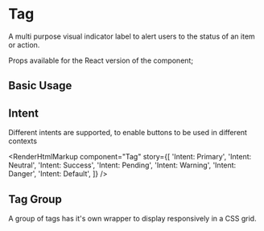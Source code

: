 
<Meta of={TagStories} />

# Tag

A multi purpose visual indicator label to alert users to the status of an item or action.

Props available for the React version of the component;

<ArgsTable of={Tag} />

## Basic Usage

<Canvas>
  <Story of={TagStories.BasicUsage} />
</Canvas>

<RenderHtmlMarkup component="Tag" story="Basic Usage" />

## Intent

Different intents are supported, to enable buttons to be used in different contexts

<Canvas>
  <Story of={TagStories.IntentPrimary} />
  <Story of={TagStories.IntentNeutral} />
  <Story of={TagStories.IntentSuccess} />
  <Story of={TagStories.IntentPending} />
  <Story of={TagStories.IntentWarning} />
  <Story of={TagStories.IntentDanger} />
  <Story of={TagStories.IntentDefault} />
</Canvas>

<RenderHtmlMarkup
  component="Tag"
  story={[
    'Intent: Primary',
    'Intent: Neutral',
    'Intent: Success',
    'Intent: Pending',
    'Intent: Warning',
    'Intent: Danger',
    'Intent: Default',
  ]}
/>

## Tag Group

A group of tags has it's own wrapper to display responsively in a CSS grid.

<Canvas>
  <Story of={TagStories.TagGroupUsage} />
</Canvas>

<RenderHtmlMarkup component="Tag" story="Tag Group Usage" />
